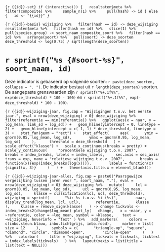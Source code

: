 ```{r {{id}}-set}
if (interactive()) {
  resultaten$meta %>%
    filter(composite) %>%
    sample_n(1) %>%
    pull(hash) -> id
} else {
  id <- "{{id}}"
}
```

```{r {{id}}-basis}
wijziging %>%
  filter(hash == id) -> deze_wijziging
resultaten$meta %>%
  filter(hash == id) %>%
  slice(1) %>%
  pull(species_group) -> soort_naam
composite_soort %>%
  filter(hash == id) %>%
  arrange(soort) %>%
  pull(soort) -> deze_soorten
deze_threshold <- log(0.75) / sqrt(length(deze_soorten))
```

# `r sprintf("%s {#soort-%s}", soort_naam, id)`

Deze indicator is gebaseerd op volgende soorten: `r paste(deze_soorten, collapse = ", ")`.
De indicator bestaat uit `r length(deze_soorten)` soorten.
De aangepaste grenswaarden zijn `r sprintf("%+.1f%%", exp(deze_threshold) * 100 - 100)` en `r sprintf("%+.1f%%", exp(-deze_threshold) * 100 - 100)`.


```{r {{id}}-wijziging-jaar, fig.cap = "Wijzigingen t.o.v. het eerste jaar.", eval = nrow(deze_wijziging) > 0}
deze_wijziging %>%
  filter(referentie == min(referentie)) %>%
  ggplot(aes(x = naar, y = log_mean, link_sd = log_sd)) +
  geom_hline(yintercept = 0, linetype = 2) +
  geom_hline(yintercept = c(-1, 1) * deze_threshold, linetype = 3) +
  stat_fan(geom = "rect") +
  stat_effect(
    aes(
      ymin = qnorm(0.05, log_mean, log_sd), 
      ymax = qnorm(0.95, log_mean, log_sd)
    ), 
    threshold = deze_threshold
  ) +
  scale_effect("klasse") +
  scale_x_continuous(breaks = pretty) +
  scale_y_continuous(
    "procentuele wijziging t.o.v. 2007", 
    breaks = index_breaks, labels = index_labels,
    sec.axis = sec_axis(
      trans = exp, name = "relatieve wijziging t.o.v. 2007",
      breaks = function(x){exp(index_breaks(log(x)))}, 
      labels = function(x){signif(x, 3)}
    )
  ) +
  theme(axis.title.x = element_blank())
```

```{r {{id}}-wijziging-jaar-alles, fig.cap = paste0("Paarsgewijze vergelijking tussen jaren voor ", soort_naam, "."), eval = nrow(deze_wijziging) > 0}
deze_wijziging %>%
  mutate(
    lcl = qnorm(0.05, log_mean, log_sd),
    ucl = qnorm(0.95, log_mean, log_sd),
    klasse = classification(lcl, ucl, deze_threshold),
    wijziging = sprintf(
      "%i: %s t.o.v. %i (%s)", 
      naar,
      display_trend(log_mean, lcl, ucl),
      referentie,
      klasse
    ),
    klasse = remove_sign(klasse)
  ) -> change
tickvals <- index_breaks2(change$log_mean)
plot_ly(
  change,
  x = ~naar, y = ~referentie, color = ~log_mean, symbol = ~klasse, 
  text = ~wijziging, hoverinfo = "text"
) %>%
  add_markers(
    colors = c(inbo.steun.blauw, inbo.lichtgrijs, inbo.rood),
    marker = list(
      size = 12
    ),
    symbols = c(
      "triangle-up", "square", "diamond", "circle", "diamond-open", 
      "circle-open"
    )
  ) %>%
  colorbar(
    title = "wijziging", tickvals = tickvals, ticktext = index_labels(tickvals)
  ) %>%
  layout(xaxis = list(title = list(text = NULL)))
```
